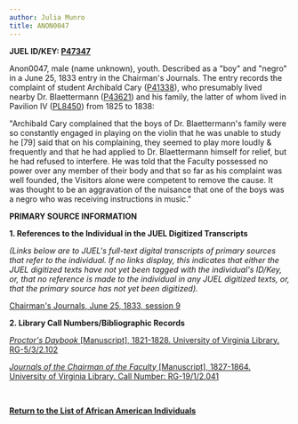 ```yaml
---
author: Julia Munro
title: ANON0047
---
```

**JUEL ID/KEY: [P47347](http://juel.iath.virginia.edu/public_person?person=47347 "P47347")[  
](http://juel.iath.virginia.edu/public_person?person=47002 "P47002")**

Anon0047, male (name unknown), youth. Described as a "boy" and "negro" in a June 25, 1833 entry in the Chairman's Journals. The entry records the complaint of student Archibald Cary ([P41338](http://juel.iath.virginia.edu/public_person?person=41338 "P41338")), who presumably lived nearby Dr. Blaettermann ([P43621](http://juel.iath.virginia.edu/public_person?person=43621#m1 "P43621")) and his family, the latter of whom lived in Pavilion IV ([PL8450](http://juel.iath.virginia.edu/public_place?place=8450#m1 "PL8450")) from 1825 to 1838: 

"Archibald Cary complained that the boys of Dr. Blaettermann's family were so constantly engaged in playing on the violin that he was unable to study he \[79\] said that on his complaining, they seemed to play more loudly & frequently and that he had applied to Dr. Blaettermann himself for relief, but he had refused to interfere. He was told that the Faculty possessed no power over any member of their body and that so far as his complaint was well founded, the Visitors alone were competent to remove the cause. It was thought to be an aggravation of the nuisance that one of the boys was a negro who was receiving instructions in music."

**PRIMARY SOURCE INFORMATION** 

**1\. References to the Individual in the JUEL Digitized Transcripts**

_(Links below are to JUEL's full-text digital transcripts of primary sources that refer to the individual. If no links display, this indicates that either the JUEL digitized texts have not yet been tagged with the individual's ID/Key, or, that no reference is made to the individual in any JUEL digitized texts, or, that the primary source has not yet been digitized)._   

[Chairman's Journals, June 25, 1833, session 9](http://juel.iath.virginia.edu/node/343?doc=/juel_display/chairman-journal/Sessions/session-009 "Chairman's Journals")  

**2\. Library Call Numbers/Bibliographic Records**

[](http://search.lib.virginia.edu/catalog/u6371432)[_Proctor's Daybook_ \[Manuscript\], 1821-1828. University of Virginia Library. RG-5/3/2.102](http://search.lib.virginia.edu/catalog/u6607353 "Proctor's Daybook")

[_Journals of the Chairman of the Faculty_ \[Manuscript\], 1827-1864. University of Virginia Library. Call Number: RG-19/1/2.041](http://search.lib.virginia.edu/catalog/u4005116 "Chairman's Journal")

 [](http://search.lib.virginia.edu/catalog/u6371432)

**[Return to the List of African American Individuals](http://juel.iath.virginia.edu/node/367 "Return to the List of African-American Individuals")**